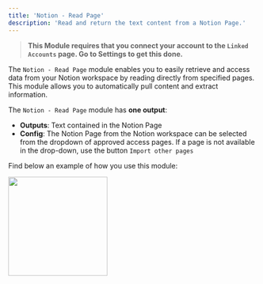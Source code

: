```yaml
---
title: 'Notion - Read Page'
description: 'Read and return the text content from a Notion Page.'
---
```


>**This Module requires that you connect your account to the `Linked Accounts` page. Go to Settings to get this done.**

The `Notion - Read Page` module enables you to easily retrieve and access data from your Notion workspace by reading directly from specified pages. This module allows you to automatically pull content and extract information. 

The `Notion - Read Page` module has **one output**:

- **Outputs**: Text contained in the Notion Page
- **Config**: The Notion Page from the Notion workspace can be selected from the dropdown of approved access pages. If a page is not available in the drop-down, use the button `Import other pages`

Find below an example of how you use this module:

<img height="200" src="/NWritePage.png"/>
